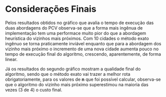 # Considerações Finais

Pelos resultados obtidos no gráfico que avalia o tempo de execução das duas
abordagens do PCV observa-se que a forma mais ingênua de implementação tem uma
performace muito pior do que a abordagem heurística do vizinhos mais próximos.
Com 10 cidades o método exato ingênuo se torna praticamente inviável enquanto
que para a abordagem dos vizinho mais próximo o incremento de uma nova cidade
aumenta pouco no tempo de execução final do algoritmo, crescendo,
aparentemente, de forma linear.

Já os resultados do segundo gráfico mostram a qualidade final do algoritmo,
sendo que o método exato vai trazer a melhor rota obrigatoriamente, para os
valores de **n** que foi possível calcular, observa-se que o algoritmo do
vizinho mais próximo superestimou  na maioria das vezes (3 de 4) o custo
final.
